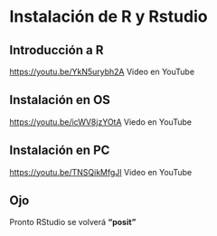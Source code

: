 # Instalación de R y Rstudio {.unnumbered}

## Introducción a R

<https://youtu.be/YkN5urybh2A> Video en YouTube 

## Instalación en OS

<https://youtu.be/icWV8jzYOtA> Viedo en YouTube

## Instalación en PC

<https://youtu.be/TNSQikMfgJI> Video en YouTube


## Ojo
Pronto RStudio se volverá **"posit"**